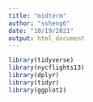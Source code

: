 ```yaml
---
title: "midterm"
author: "ssheng6"
date: "10/19/2021"
output: html_document
---
```


```r
library(tidyverse)
library(nycflights13)
library(dplyr)
library(tidyr)
library(ggplot2)


```